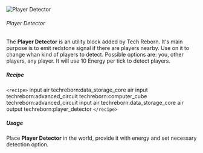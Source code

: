 ![Player Detector](/mods/techreborn/player_detector.png)

###### Player Detector

The **Player Detector** is an utility block added by Tech Reborn.
It\'s main purpose is to emit redstone signal if there are players
nearby. Use <Mcitem id="techreborn:wrench"/> on it
to change whan kind of players to detect. Possible options are: you,
other players, any player. It will use 10 Energy per tick to detect
players.

##### Recipe

`<recipe>` input air techreborn:data_storage_core air input
techreborn:advanced_circuit techreborn:computer_cube
techreborn:advanced_circuit input air techreborn:data_storage_core air
output techreborn:player_detector `</recipe>`

##### Usage

Place **Player Detector** in the world, provide it with energy and
set necessary detection option.
